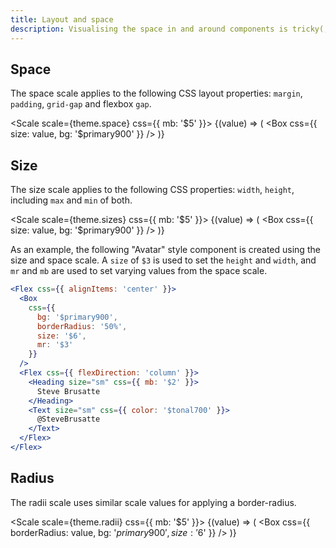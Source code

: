 ```yaml
---
title: Layout and space
description: Visualising the space in and around components is tricky(, so t|. T)his page demonstrates the levels of spacing that can be applied through our space and size scales.
---
```


## Space

The space scale applies to the following CSS layout properties: `margin`, `padding`, `grid-gap` and flexbox `gap`.

<Scale scale={theme.space} css={{ mb: '$5' }}>
  {(value) => (
    <Box
      css={{
        size: value,
        bg: '$primary900'
      }}
    />
  )}
</Scale>

## Size

The size scale applies to the following CSS properties: `width`, `height`, including `max` and `min` of both.

<Scale scale={theme.sizes} css={{ mb: '$5' }}>
  {(value) => (
    <Box
      css={{
        size: value,
        bg: '$primary900'
      }}
    />
  )}
</Scale>

As an example, the following "Avatar" style component is created using the size and space scale. A `size` of `$3` is used to set the `height` and `width`, and `mr` and `mb` are used to set varying values from the space scale.

```jsx preview
<Flex css={{ alignItems: 'center' }}>
  <Box
    css={{
      bg: '$primary900',
      borderRadius: '50%',
      size: '$6',
      mr: '$3'
    }}
  />
  <Flex css={{ flexDirection: 'column' }}>
    <Heading size="sm" css={{ mb: '$2' }}>
      Steve Brusatte
    </Heading>
    <Text size="sm" css={{ color: '$tonal700' }}>
      @SteveBrusatte
    </Text>
  </Flex>
</Flex>
```

## Radius

The radii scale uses similar scale values for applying a border-radius.

<Scale scale={theme.radii} css={{ mb: '$5' }}>
  {(value) => (
    <Box
      css={{
        borderRadius: value,
        bg: '$primary900',
        size: '$6'
      }}
    />
  )}
</Scale>
